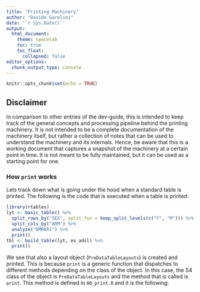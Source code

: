 ```yaml
---
title: "Printing Machinery"
author: "Davide Garolini"
date: '`r Sys.Date()`'
output:
  html_document:
    theme: spacelab
    toc: true
    toc_float:
      collapsed: false
editor_options:
  chunk_output_type: console
---
```


```r
knitr::opts_chunk$set(echo = TRUE)
```


## Disclaimer

In comparison to other entries of the dev-guide, this is intended to keep track of the general concepts and processing pipeline behind the printing machinery. It is not intended to be a complete documentation of the machinery itself, but rather a collection of notes that can be used to understand the machinery and its internals. Hence, be aware that this is a working document that captures a snapshot of the machinery at a certain point in time. It is not meant to be fully maintained, but it can be used as a starting point for one.


### How `print` works

Lets track down what is going under the hood when a standard table is printed. The following is the code that is executed when a table is printed:

```r
library(rtables)
lyt <- basic_table() %>% 
  split_rows_by("SEX", split_fun = keep_split_levels(c("F", "M"))) %>% 
  split_cols_by("ARM") %>% 
  analyze("BMRKR1") %>% 
  print()
tbl <- build_table(lyt, ex_adsl) %>% 
  print()
```

We see that also a layout object (`PreDataTableLayouts`) is created and printed. This is because `print` is a generic function that dispatches to different methods depending on the class of the object. In this case, the S4 class of the object is `PreDataTableLayouts` and the method that is called is `print`. This method is defined in `00_print.R` and it is the following:

